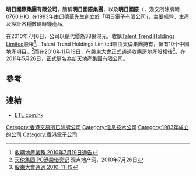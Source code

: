 '''明日國際集團有限公司'''，簡稱'''明日國際集團'''，以及'''明日國際'''（{{lang-en|Tomorrow International Holdings Limited}}，港交所除牌時0760.HK）在1983年由[[邱德華|邱德華]]先生創立於「明日電子有限公司」，主要經營、生產及設計各種數碼時鐘產品。

在2010年7月6日，公司以總代價為38億港元，收購[[Talent_Trend_Holdings_Limited|Talent Trend Holdings Limited]]股權<ref>[http://www.760hk.com/Upload/20117411113198357.pdf 收購地產業務 2010年7月19日通告]{{dead link|date=2018年3月 |bot=InternetArchiveBot |fix-attempted=yes }}</ref>，Talent Trend Holdings Limited原由天倫集團持有，擁有10个中國地產項目。<ref>[http://news.dichan.sina.com.cn/gz/2010/07/27/190274.html 天伦集团IPO港股借壳记] {{webarchive|url=https://web.archive.org/web/20160304093500/http://news.dichan.sina.com.cn/gz/2010/07/27/190274.html |date=2016-03-04 }} 观点地产网，2010年7月26日</ref>而在2010年11月19日，在股東大會正式通過收購房地產股權後<ref>[http://www.760hk.com/Upload/20117411414097630.pdf 股東大會通過 2010-11-19]{{dead link|date=2018年3月 |bot=InternetArchiveBot |fix-attempted=yes }}</ref>，在2011年5月26日，正式更名為[[新天地產集團有限公司|新天地產集團有限公司]]。

==參考==
{{reflist}}

==連結==
*[https://web.archive.org/web/20170702000341/http://www.etl.com.hk/ ETL.com.hk]

[[Category:香港交易所已除牌公司|Category:香港交易所已除牌公司]]
[[Category:信息技术公司|Category:信息技术公司]]
[[Category:1983年成立的公司|Category:1983年成立的公司]]
[[Category:香港電子公司|Category:香港電子公司]]
